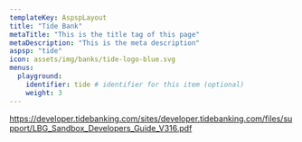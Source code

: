 ```yaml
---
templateKey: AspspLayout
title: "Tide Bank"
metaTitle: "This is the title tag of this page"
metaDescription: "This is the meta description"
aspsp: "tide"
icon: assets/img/banks/tide-logo-blue.svg
menus:
  playground: 
    identifier: tide # identifier for this item (optional)
    weight: 3
---
```




https://developer.tidebanking.com/sites/developer.tidebanking.com/files/support/LBG_Sandbox_Developers_Guide_V316.pdf

